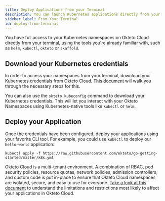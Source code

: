 ```yaml
---
title: Deploy Applications from your Terminal
description: You can launch Kubernetes applications directly from your terminal
sidebar_label: From Your Terminal
id: deploy-from-terminal
---
```



You have full access to your Kubernetes namespaces on Okteto Cloud directly from your terminal, using the tools you're already familiar with, such as `helm`, `kubectl`, `okteto` or `skaffold`.

## Download your Kubernetes credentials

In order to access your namespaces from your terminal, download your Kubernetes credentials from Okteto Cloud.
[This document](/docs/cloud/credentials/) will walk you through the necessary steps for this.

You can also use the `okteto kubeconfig` command to download your Kubernetes credentials. This will let you interact with your Okteto Namespaces using Kubernetes-native tools like `kubectl` or `helm`.

## Deploy your Application

Once the credentials have been configured, deploy your applications using your favorite CLI tool.
For example, you could use `kubectl` to deploy our `hello-world` application:

```terminal
kubectl apply -f https://raw.githubusercontent.com/okteto/go-getting-started/master/k8s.yml
```

Okteto Cloud is a multi-tenant environment.
A combination of RBAC, pod security policies, resource quotas, network policies, admission controllers, and custom code is put in-place to ensure that Okteto Cloud namespaces are isolated, secure, and easy to use for everyone.
[Take a look at this document](/docs/cloud/multitenancy/) to understand the limitations and restrictions most likely to affect your applications in Okteto Cloud.
